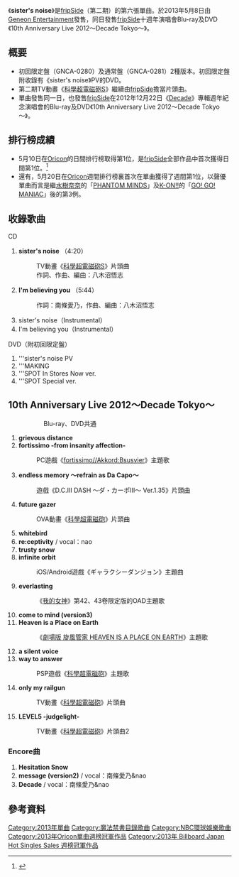 {{lowercase}}
{{noteTA
|G1=Toaru
|1=zh-hans:某科学的超电磁炮;zh-hant:科學超電磁砲;
}}
{{Infobox Single 
| Name           = sister's noise
| Cover          = GNCA-280.png
| Cover Size     = 
| Caption        = 
| Artist         = [[fripSide|fripSide]]
| Album          = 
| A-side         = 
| B-side         = I'm believing you
| Released       = 2013年5月8日
| Format         = [[单曲|单曲]]
| Recorded       = 2013年<br />{{JPN}}
| Genre          = [[J-POP|J-POP]]（[[動畫歌曲|動畫歌曲]]）
| Length         = 20分14秒<ref>{{Cite web|date=|url=http://tower.jp/item/3217057/|title=sister's noise ［CD+DVD］＜初回限定盤＞|work=|author=|publisher=[[タワーレコード|タワーレコード]]|accessdate=2013-04-26|archive-date=2013-10-02|archive-url=https://web.archive.org/web/20131002172151/http://tower.jp/item/3217057/|dead-url=no}}</ref>
| Label          = [[RONDO_ROBE|RONDO ROBE]]
| Writer         = 南條愛乃（作詞#2)<br />八木沼悟志（作詞#1、作曲#1,#2）
| Producer       = 八木沼悟志
| Certification  = 
| Chart position = * 週間最高順位第1位（[[Oricon|Oricon]]）<br />
* 日間最高順位第1位（Oricon）
* 2013年5月度月間第9位（Oricon）
* 登場回數16回（Oricon）
| Last single = [[way_to_answer|way to answer]]<br />（2011年）
| This single = '''sister's noise'''<br />（2013年）
| Next single = [[eternal_reality|eternal reality]]<br />（2013年）
| Misc =
}}

《'''sister's noise'''》是[[fripSide|fripSide]]（第二期）的第六張單曲。於2013年5月8日由[[日本Geneon环球娱乐|Geneon Entertainment]]發售，同日發售[[fripSide|fripSide]]十週年演唱會Blu-ray及DVD《10th Anniversary Live 2012～Decade Tokyo～》。

== 概要 ==
* 初回限定盤（GNCA-0280）及通常盤（GNCA-0281）2種版本。初回限定盤附收錄有《sister's noise》PV的DVD。
* 第二期TV動畫《[[科學超電磁砲|科學超電磁砲S]]》繼續由[[fripSide|fripSide]]擔當片頭曲。
* 單曲發售同一日，也發售[[fripSide|fripSide]]在2012年12月22日《[[Decade|Decade]]》專輯週年紀念演唱會的Blu-ray及DVD《10th Anniversary Live 2012～Decade Tokyo～》。

== 排行榜成績 ==
* 5月10日在[[Oricon|Oricon]]的日間排行榜取得第1位，是[[fripSide|fripSide]]全部作品中首次獲得日間第1位。<ref>{{Cite web|url=http://www.oricon.co.jp/news/rankmusic/2024532/full/|title=【オリコン】fripSide、『超電磁砲』OP曲で初首位|work=ORICON STYLE|publisher=[[オリコン|オリコン]]|date=2013-05-14|accessdate=2013-05-14|archive-date=2013-06-07|archive-url=https://web.archive.org/web/20130607114502/http://www.oricon.co.jp/news/rankmusic/2024532/full|dead-url=no}}</ref>
* 還有，5月20日在[[Oricon|Oricon]]週間排行榜裏首次在單曲獲得了週間第1位，以聲優單曲而言是繼[[水樹奈奈|水樹奈奈]]的「[[PHANTOM_MINDS|PHANTOM MINDS]]」及[[K-ON!!|K-ON!!]]的「[[GO!_GO!_MANIAC|GO! GO! MANIAC]]」後的第3例。

== 收錄歌曲 ==
;CD
# '''sister's noise''' （4:20）
#: TV動畫《[[科學超電磁砲|科學超電磁砲S]]》片頭曲
#: 作詞、作曲、編曲：八木沼悟志
# '''I'm believing you''' （5:44）
#: 作詞：南條愛乃，作曲、編曲：八木沼悟志
# sister's noise（Instrumental）
# I'm believing you（Instrumental）

;DVD（附初回限定盤）
# '''sister's noise PV
# '''MAKING
# '''SPOT In Stores Now ver.
# '''SPOT Special ver.

== 10th Anniversary Live 2012～Decade Tokyo～ ==
:: Blu-ray、DVD共通
# '''grievous distance'''
# '''fortissimo -from insanity affection-'''
#: PC遊戲《[[fortissimo/Akkord:Bsusvier|fortissimo//Akkord:Bsusvier]]》主題歌
# '''endless memory ～refrain as Da Capo～'''
#: 遊戲《D.C.III DASH ～ダ・カーポIII～ Ver.1.35》片頭曲
# '''future gazer'''
#: OVA動畫《[[科學超電磁砲|科學超電磁砲]]》片頭曲
# '''whitebird'''
# '''re:ceptivity''' / vocal：nao
# '''trusty snow'''
# '''infinite orbit'''
#: iOS/Android遊戲《ギャラクシーダンジョン》主題曲
# '''everlasting'''
#: 《[[我的女神|我的女神]]》第42、43卷限定版的OAD主題歌
# '''come to mind (version3)'''
# '''Heaven is a Place on Earth'''
#: 《[[劇場版_旋風管家_HEAVEN_IS_A_PLACE_ON_EARTH|劇場版 旋風管家 HEAVEN IS A PLACE ON EARTH]]》主題歌
# '''a silent voice'''
# '''way to answer'''
#: PSP遊戲《[[科學超電磁砲|科學超電磁砲]]》主題歌
# '''only my railgun'''
#: TV動畫《[[科學超電磁砲|科學超電磁砲]]》片頭曲
# '''LEVEL5 -judgelight-'''
#: TV動畫《[[科學超電磁砲|科學超電磁砲]]》片頭曲2

=== Encore曲 ===
# '''Hesitation Snow'''
# '''message (version2)''' / vocal：南條愛乃&nao
# '''Decade''' / vocal：南條愛乃&nao

==參考資料==
{{reflist}}

{{fripSide}}
{{Oricon單曲週榜冠軍 (2013年)|2013年5月20日}}
{{Billboard JAPAN Hot Singles Sales 週榜冠軍 (2013年)|2013年5月20日}}
{{魔法禁书目录}}
[[Category:2013年單曲|Category:2013年單曲]]
[[Category:魔法禁書目錄歌曲|Category:魔法禁書目錄歌曲]]
[[Category:NBC環球娛樂歌曲|Category:NBC環球娛樂歌曲]]
[[Category:2013年Oricon單曲週榜冠軍作品|Category:2013年Oricon單曲週榜冠軍作品]]
[[Category:2013年_Billboard_Japan_Hot_Singles_Sales_週榜冠軍作品|Category:2013年 Billboard Japan Hot Singles Sales 週榜冠軍作品]]